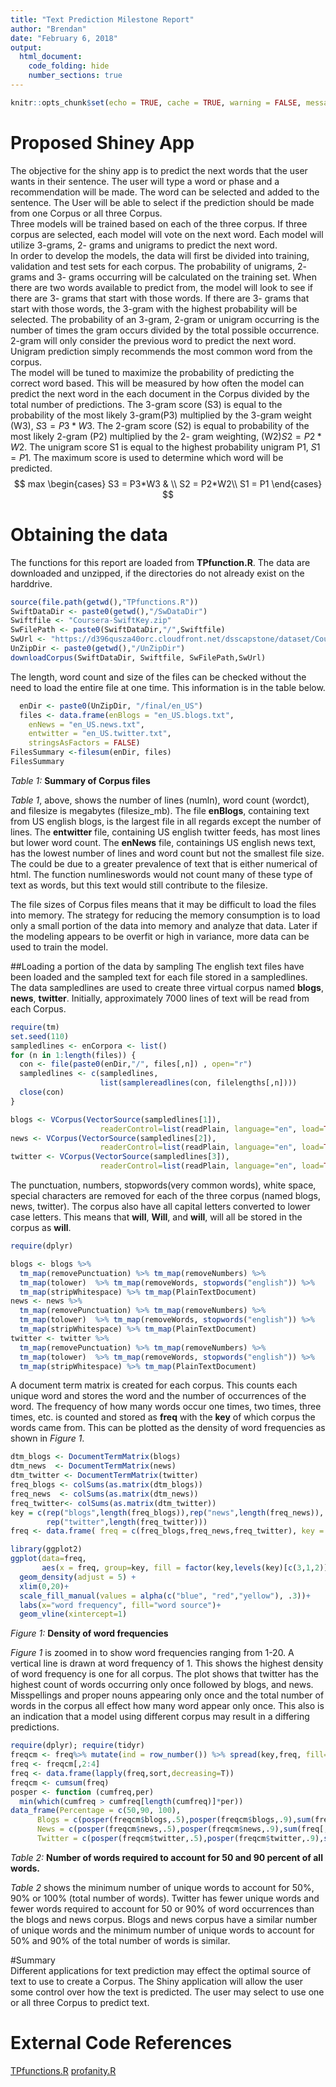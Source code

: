 ---
title: "Text Prediction Milestone Report"
author: "Brendan"
date: "February 6, 2018"
output: 
  html_document:
    code_folding: hide
    number_sections: true
---

```{r setup, include=FALSE}
knitr::opts_chunk$set(echo = TRUE, cache = TRUE, warning = FALSE, message = FALSE)
```

# Proposed Shiney App
  The objective for the shiny app is to predict the next words that the user wants in their sentence.   The user will type a word or phase and a recommendation will be made.  The word can be selected and added to the sentence.  The User will be able to select if the prediction should be made from one Corpus or all three Corpus.  
  Three models will be trained based on each of the three corpus. If three corpus are selected, each model will vote on the next word.  Each model will utilize 3-grams, 2- grams and unigrams to predict the next word.  
  In order to develop the models, the data will first be divided into training, validation and test sets for each corpus.  The probability of unigrams, 2- grams and 3- grams occurring will be calculated on the training set.  When there are two words available to predict from, the model will look to see if there are 3- grams that start with those words.  If there are 3- grams that start with those words, the 3-gram with the highest probability will be selected.  The probability of an 3-gram, 2-gram or unigram occurring is the number of times the gram occurs divided by the total possible occurrence.  2-gram will only consider the previous word to predict the next word.  Unigram prediction simply recommends the most common word from the corpus.  
  The model will be tuned to maximize the probability of predicting the correct word based.  This will be measured by how often the model can predict the next word in the each document in the Corpus divided by the total number of predictions. The 3-gram score (S3) is equal to the probability of the most likely 3-gram(P3) multiplied by the 3-gram weight (W3), $S3 = P3*W3$. The 2-gram score (S2) is equal to probability of the most likely 2-gram (P2) multiplied by the 2- gram weighting, (W2)$S2 = P2*W2$.  The unigram score S1 is equal to the highest probability unigram P1, $S1=P1$.  The maximum score is used to determine which word will be predicted.  
  $$  max
  \begin{cases}
    S3 = P3*W3       & \\
    S2 = P2*W2\\
    S1 = P1
  \end{cases}
 $$

  


# Obtaining the data

  The functions for this report are loaded from **TPfunction.R**. The data are downloaded and unzipped, if the directories do not already exist on the harddrive.  

``` {r downloadData, message = FALSE, results="hide", include=FALSE}
source(file.path(getwd(),"TPfunctions.R"))
SwiftDataDir <- paste0(getwd(),"/SwDataDir")
Swiftfile <- "Coursera-SwiftKey.zip"
SwFilePath <- paste0(SwiftDataDir,"/",Swiftfile)
SwUrl <- "https://d396qusza40orc.cloudfront.net/dsscapstone/dataset/Coursera-SwiftKey.zip"
UnZipDir <- paste0(getwd(),"/UnZipDir")
downloadCorpus(SwiftDataDir, Swiftfile, SwFilePath,SwUrl)
```

  The length, word count and size of the files can be checked without the need to load the entire file at one time.  This information is in the table below.  
```{r , cache=TRUE, message=FALSE}
  enDir <- paste0(UnZipDir, "/final/en_US")
  files <- data.frame(enBlogs = "en_US.blogs.txt",
    enNews = "en_US.news.txt",
    entwitter = "en_US.twitter.txt",
    stringsAsFactors = FALSE)
FilesSummary <-filesum(enDir, files)
FilesSummary
```
*Table 1:* **Summary of Corpus files**

  *Table 1*, above, shows the number of lines (numln), word count (wordct), and filesize is megabytes (filesize_mb).  The file **enBlogs**, containing text from US english blogs, is the largest file in all regards except the number of lines. The **entwitter** file, containing US english twitter feeds, has most lines but lower word count.  The **enNews** file, containings US english news text, has the lowest number of lines and word count but not the smallest file size.  The could be due to a greater prevalence of text that is either numerical of html.  The function numlineswords would not count many of these type of text as words, but this text would still contribute to the filesize.  

  The file sizes of Corpus files means that it may be difficult to load the
files into memory.  The strategy for reducing the memory consumption is to 
load only a small portion of the data into memory and analyze that data. 
Later if the modeling appears to be overfit or high in variance, more data can be used to train the model.  

##Loading a portion of the data by sampling
  The english text files have been loaded and the sampled text for each file stored in a sampledlines.  The data sampledlines are used to create three virtual corpus named **blogs**, **news**, **twitter**.  Initially, approximately 7000 lines of text will be read from each Corpus.
```{r include=FALSE}
require(tm)
set.seed(110)
sampledlines <- enCorpora <- list()
for (n in 1:length(files)) {
  con <- file(paste0(enDir,"/", files[,n]) , open="r")
  sampledlines <- c(sampledlines, 
                    list(samplereadlines(con, filelengths[,n]))) 
  close(con)
}
```

```{r include=FALSE}
blogs <- VCorpus(VectorSource(sampledlines[1]),
                    readerControl=list(readPlain, language="en", load=TRUE))
news <- VCorpus(VectorSource(sampledlines[2]), 
                    readerControl=list(readPlain, language="en", load=TRUE))
twitter <- VCorpus(VectorSource(sampledlines[3]),  
                    readerControl=list(readPlain, language="en", load=TRUE))
```

  The punctuation, numbers, stopwords(very common words), white space, special characters are removed for each of the three corpus (named blogs, news, twitter).  The corpus also have all capital letters converted to lower case letters. This means that **will**, **Will**, and **will**, will all be stored in the corpus as **will**.  
```{r include=FALSE}
require(dplyr)

blogs <- blogs %>%
  tm_map(removePunctuation) %>% tm_map(removeNumbers) %>%
  tm_map(tolower)  %>% tm_map(removeWords, stopwords("english")) %>%
  tm_map(stripWhitespace) %>% tm_map(PlainTextDocument)
news <- news %>%
  tm_map(removePunctuation) %>% tm_map(removeNumbers) %>%
  tm_map(tolower)  %>% tm_map(removeWords, stopwords("english")) %>%
  tm_map(stripWhitespace) %>% tm_map(PlainTextDocument)
twitter <- twitter %>%
  tm_map(removePunctuation) %>% tm_map(removeNumbers) %>%
  tm_map(tolower)  %>% tm_map(removeWords, stopwords("english")) %>%
  tm_map(stripWhitespace) %>% tm_map(PlainTextDocument)
```

  A document term matrix is created for each corpus.  This counts each unique word and stores the word and the number of occurrences of the word. The frequency of how many words occur one times, two times, three times, etc. is counted and stored as **freq** with the **key** of which corpus the words came from.  This can be plotted as the density of word frequencies as shown in *Figure 1*.  
```{r}
dtm_blogs <- DocumentTermMatrix(blogs)
dtm_news  <- DocumentTermMatrix(news)
dtm_twitter <- DocumentTermMatrix(twitter)
freq_blogs <- colSums(as.matrix(dtm_blogs))
freq_news  <- colSums(as.matrix(dtm_news))
freq_twitter<- colSums(as.matrix(dtm_twitter))
key = c(rep("blogs",length(freq_blogs)),rep("news",length(freq_news)),
        rep("twitter",length(freq_twitter)))
freq <- data.frame( freq = c(freq_blogs,freq_news,freq_twitter), key = as.factor(key))
```

```{r}
library(ggplot2)
ggplot(data=freq,
       aes(x = freq, group=key, fill = factor(key,levels(key)[c(3,1,2)]))) +
  geom_density(adjust = 5) +
  xlim(0,20)+
  scale_fill_manual(values = alpha(c("blue", "red","yellow"), .3))+
  labs(x="word frequency", fill="word source")+
  geom_vline(xintercept=1)
```  

*Figure 1:* **Density of word frequencies**  

  *Figure 1* is zoomed in to show word frequencies ranging from 1-20. A vertical line is drawn at word frequency of 1. This shows the highest density of word frequency is one for all corpus.  The plot shows that twitter has the highest count of words occurring only once followed by blogs, and news.  Misspellings and proper nouns appearing only once and the total number of words in the corpus all effect how many word appear only once.  This also is an indication that a model using different corpus may result in a differing predictions.  


```{r percent5090}
require(dplyr); require(tidyr)
freqcm <- freq%>% mutate(ind = row_number()) %>% spread(key,freq, fill=0)
freq <- freqcm[,2:4]
freq <- data.frame(lapply(freq,sort,decreasing=T))
freqcm <- cumsum(freq)
posper <- function (cumfreq,per) 
  min(which(cumfreq > cumfreq[length(cumfreq)]*per))
data_frame(Percentage = c(50,90, 100), 
      Blogs = c(posper(freqcm$blogs,.5),posper(freqcm$blogs,.9),sum(freq[,1])), 
      News = c(posper(freqcm$news,.5),posper(freqcm$news,.9),sum(freq[,2])), 
      Twitter = c(posper(freqcm$twitter,.5),posper(freqcm$twitter,.9),sum(freq[,3])))
```
*Table 2:*  **Number of words required to account for 50 and 90 percent of all words.**  

*Table 2* shows the minimum number of unique words to account for 50%, 90% or 100% (total number of words).  Twitter has fewer unique words and fewer words required to account for 50 or 90% of word occurrences than the blogs and news corpus.  Blogs and news corpus have a similar number of unique words and the minimum number of unique words to account for 50% and 90% of the total number of words is similar.

#Summary  
  Different applications for text prediction may effect the optimal source of text to use to create a Corpus.  The Shiny application will allow the user some control over how the text is predicted. The user may select to use one or all three Corpus to predict text.

# External Code References

[TPfunctions.R](TPfunctions.R)
[profanity.R](Tprofanity.R)


